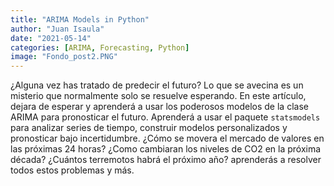 ---
title: "ARIMA Models in Python"
author: "Juan Isaula"
date: "2021-05-14"
categories: [ARIMA, Forecasting, Python]
image: "Fondo_post2.PNG"
---

¿Alguna vez has tratado de predecir el futuro? Lo que se avecina es un misterio que normalmente solo se resuelve esperando. En este artículo, dejara de esperar y aprenderá a usar los poderosos modelos de la clase ARIMA para pronosticar el futuro. Aprenderá a usar el paquete `statsmodels` para analizar series de tiempo, construir modelos personalizados y pronosticar bajo incertidumbre. ¿Cómo se movera el mercado de valores en las próximas 24 horas? ¿Como cambiaran los niveles de CO2 en la próxima década? ¿Cuántos terremotos habrá el próximo año? aprenderás a resolver todos estos problemas y más.
